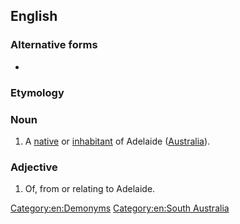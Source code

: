 ==English==

===Alternative forms===
* {{l|en|Adelaidian}}

===Etymology===
{{suffix|en|Adelaide|an}}

===Noun===
{{en-noun}}

# A [[native]] or [[inhabitant]] of Adelaide ([[Australia]]).

===Adjective===
{{en-adj|-}}

# Of, from or relating to Adelaide.

[[Category:en:Demonyms]]
[[Category:en:South Australia]]